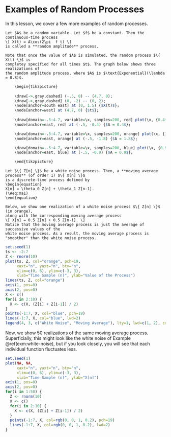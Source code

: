 # Examples of Random Processes {#random-process-examples}

In this lesson, we cover a few more examples of random processes.

```example
Let $A$ be a random variable. Let $f$ be a constant. Then the continuous-time process 
\[ X(t) = A\cos(2\pi  f t) \]
is called a **random amplitude** process.

Note that once the value of $A$ is simulated, the random process $\{ X(t) \}$ is
completey specified for all times $t$. The graph below shows three realizations of 
the random amplitude process, where $A$ is $\text{Exponential}(\lambda = 0.8)$.
```
```r
	\begin{tikzpicture}
	
	\draw[->,gray,dashed] (-.5, 0) -- (4.7, 0);
	\draw[->,gray,dashed] (0, -2) -- (0, 2);
	\node[anchor=south east] at (0, 1.5) {$X(t)$};
	\node[anchor=west] at (4.7, 0) {$t$};
	
	\draw[domain=-.5:4.7, variable=\x, samples=200, red] plot(\x, {0.4*cos(360*\x)});
	\node[anchor=east, red] at (-.5, -0.4) {$A = 0.4$};

	\draw[domain=-.5:4.7, variable=\x, samples=200, orange] plot(\x, {1.8*cos(360*\x)});
	\node[anchor=east, orange] at (-.5, -1.8) {$A = 1.8$};

	\draw[domain=-.5:4.7, variable=\x, samples=200, blue] plot(\x, {0.9*cos(360*\x)});
	\node[anchor=east, blue] at (-.5, -0.9) {$A = 0.9$};

	\end{tikzpicture}
```


```example
Let $\{ Z[n] \}$ be a white noise process. Then, a **moving average process** (of order 1) $\{ X[n] \}$ 
is a discrete-time process defined by 
\begin{equation}
X[n] = \theta_0 Z[n] + \theta_1 Z[n-1].
(\#eq:ma1)
\end{equation}

Below, we show one realization of a white noise process $\{ Z[n] \}$ (in orange), 
along with the corresponding moving average process 
\[ X[n] = 0.5 Z[n] + 0.5 Z[n-1]. \]
Notice that the moving average process is just the average of successive values of the 
white noise process. As a result, the moving average process is "smoother" than the white noise process.
```
```r
set.seed(1)
ts <- -2:7
Z <- rnorm(10)
plot(ts, Z, col="orange", pch=19,
     xaxt="n", yaxt="n", bty="n",
     xlim=c(0, 6), ylim=c(-3, 3),
     xlab="Time Sample (n)", ylab="Value of the Process")
lines(ts, Z, col="orange")
axis(1, pos=0)
axis(2, pos=0)
X <- c()
for(i in 2:10) {
  X <- c(X, (Z[i] + Z[i-1]) / 2)
}
points(-1:7, X, col="blue", pch=19)
lines(-1:7, X, col="blue", lwd=2)
legend(4, 3, c("White Noise", "Moving Average"), lty=1, lwd=c(1, 2), col=c("orange", "blue"))
```

Now, we show 50 realizations of the same moving average process. Superficially, this might 
look like the white noise of Example \@ref(exm:white-noise), but if you look closely, you will 
see that each individual function fluctuates less.

```r
set.seed(1)
plot(NA, NA,
     xaxt="n", yaxt="n", bty="n",
     xlim=c(0, 6), ylim=c(-3, 3),
     xlab="Time Sample (n)", ylab="X[n]")
axis(1, pos=0)
axis(2, pos=0)
for(i in 1:50) {
  Z <- rnorm(10)
  X <- c()
  for(i in 2:10) {
    X <- c(X, (Z[i] + Z[i-1]) / 2)
  }
  points(-1:7, X, col=rgb(0, 0, 1, 0.2), pch=19)
  lines(-1:7, X, col=rgb(0, 0, 1, 0.2), lwd=2)
}
```

